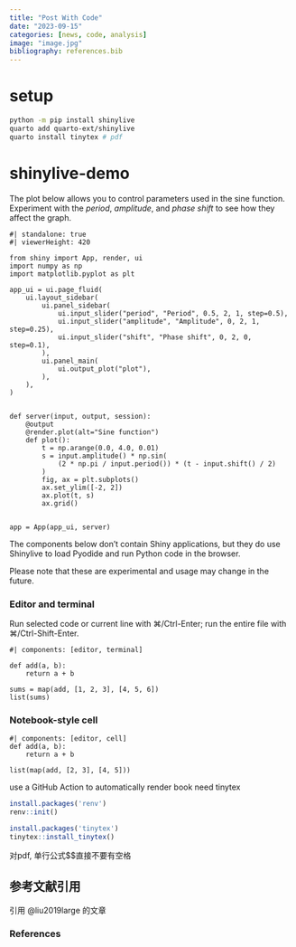 ```yaml
---
title: "Post With Code"
date: "2023-09-15"
categories: [news, code, analysis]
image: "image.jpg"
bibliography: references.bib
---
```


# setup

```bash
python -m pip install shinylive
quarto add quarto-ext/shinylive
quarto install tinytex # pdf
```


# shinylive-demo

The plot below allows you to control parameters used in the sine function.
Experiment with the _period_, _amplitude_, and _phase shift_ to see how they affect the graph.

```shinylive-python
#| standalone: true
#| viewerHeight: 420

from shiny import App, render, ui
import numpy as np
import matplotlib.pyplot as plt

app_ui = ui.page_fluid(
    ui.layout_sidebar(
        ui.panel_sidebar(
            ui.input_slider("period", "Period", 0.5, 2, 1, step=0.5),
            ui.input_slider("amplitude", "Amplitude", 0, 2, 1, step=0.25),
            ui.input_slider("shift", "Phase shift", 0, 2, 0, step=0.1),
        ),
        ui.panel_main(
            ui.output_plot("plot"),
        ),
    ),
)


def server(input, output, session):
    @output
    @render.plot(alt="Sine function")
    def plot():
        t = np.arange(0.0, 4.0, 0.01)
        s = input.amplitude() * np.sin(
            (2 * np.pi / input.period()) * (t - input.shift() / 2)
        )
        fig, ax = plt.subplots()
        ax.set_ylim([-2, 2])
        ax.plot(t, s)
        ax.grid()


app = App(app_ui, server)

```

The components below don't contain Shiny applications, but they do use Shinylive to load Pyodide and run Python code in the browser.

Please note that these are experimental and usage may change in the future.

### Editor and terminal

Run selected code or current line with ⌘/Ctrl-Enter; run the entire file with ⌘/Ctrl-Shift-Enter.

:::{.column-page-inset-right}
```shinylive-python
#| components: [editor, terminal]

def add(a, b):
    return a + b

sums = map(add, [1, 2, 3], [4, 5, 6])
list(sums)

```
:::


### Notebook-style cell


```shinylive-python
#| components: [editor, cell]
def add(a, b):
    return a + b

list(map(add, [2, 3], [4, 5]))
```

use a GitHub Action to automatically render book need tinytex


```r
install.packages('renv')
renv::init()

install.packages('tinytex')
tinytex::install_tinytex()
```

对pdf, 单行公式$$直接不要有空格


## 参考文献引用

引用 @liu2019large 的文章


### References

::: {#refs}
:::
